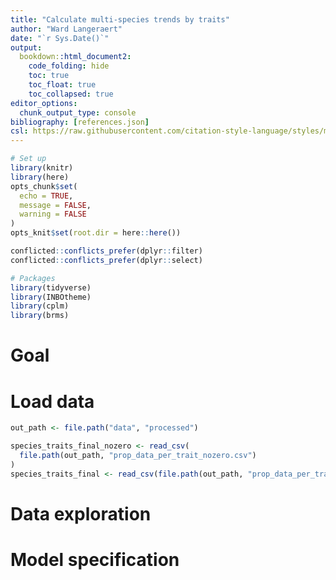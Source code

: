 ```yaml
---
title: "Calculate multi-species trends by traits"
author: "Ward Langeraert"
date: "`r Sys.Date()`"
output:
  bookdown::html_document2:
    code_folding: hide
    toc: true
    toc_float: true
    toc_collapsed: true
editor_options: 
  chunk_output_type: console
bibliography: [references.json]
csl: https://raw.githubusercontent.com/citation-style-language/styles/master/research-institute-for-nature-and-forest.csl
---
```


```r
# Set up
library(knitr)
library(here)
opts_chunk$set(
  echo = TRUE,
  message = FALSE,
  warning = FALSE
)
opts_knit$set(root.dir = here::here())

conflicted::conflicts_prefer(dplyr::filter)
conflicted::conflicts_prefer(dplyr::select)

# Packages
library(tidyverse)
library(INBOtheme)
library(cplm)
library(brms)
```

# Goal

# Load data

```r
out_path <- file.path("data", "processed")

species_traits_final_nozero <- read_csv(
  file.path(out_path, "prop_data_per_trait_nozero.csv")
)
species_traits_final <- read_csv(file.path(out_path, "prop_data_per_trait.csv"))
```

# Data exploration

# Model specification
